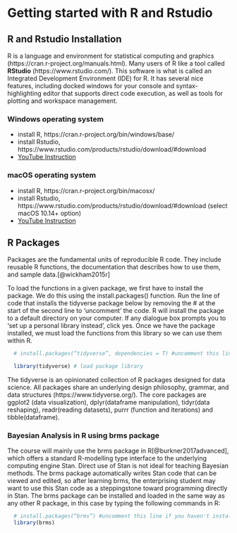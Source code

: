 # Getting started with R and Rstudio {#intro_r}

## R and Rstudio Installation

R is a language and environment for statistical computing and graphics (https://cran.r-project.org/manuals.html). Many users of R like a tool called **RStudio** (https://www.rstudio.com/). This software is what is called an Integrated Development Environment (IDE) for R. It has several nice features, including docked windows for your console and syntax-highlighting editor that supports direct code execution, as well as tools for plotting and workspace management.

### Windows operating system

- install R, https://cran.r-project.org/bin/windows/base/
- install Rstudio, https://www.rstudio.com/products/rstudio/download/#download
- [YouTube Instruction](https://www.youtube.com/watch?v=TFGYlKvQEQ4)

### macOS operating system

- install R, https://cran.r-project.org/bin/macosx/
- install Rstudio, https://www.rstudio.com/products/rstudio/download/#download (select macOS 10.14+ option)
- [YouTube Instruction](https://www.youtube.com/watch?v=LanBozXJjOk)



## R Packages
Packages are the fundamental units of reproducible R code. They include reusable R functions, the documentation that describes how to use them, and sample data.[@wickham2015r]

To load the functions in a given package, we first have to install the package. We do this using the install.packages() function. Run the line of code that installs the tidyverse package below by removing the # at the start of the second line to ‘uncomment’ the code. R will install the package to a default directory on your computer. If any dialogue box prompts you to ‘set up a personal library instead’, click yes. Once we have the package installed, we must load the functions from this library so we can use them within R.

```r
  # install.packages(“tidyverse”, dependencies = T) #uncomment this line if you haven't installed this package;

  library(tidyverse) # load package library
```

The tidyverse is an opinionated collection of R packages designed for data science. All packages share an underlying design philosophy, grammar, and data structures (https://www.tidyverse.org/). The core packages are ggplot2 (data visualization), dplyr(dataframe manipulation), tidyr(data reshaping), readr(reading datasets), purrr (function and iterations) and tibble(dataframe).


### Bayesian Analysis in R using brms package

The course will mainly use the brms package in R[@burkner2017advanced], which offers a standard R-modelling type interface to the underlying computing engine Stan. Direct use of Stan is not ideal for teaching Bayesian methods.  The brms package automatically writes Stan code that can be viewed and edited, so after learning brms, the enterprising student may want to use this Stan code as a steppingstone toward programming directly in Stan. The brms package can be installed and loaded in the same way as any other R package, in this case by typing the following commands in R:

```r
  # install.packages(“brms”) #uncomment this line if you haven't installed this package;
  library(brms)
```


